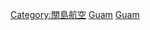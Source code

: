 {{Commonscat|Airports in Guam}}

[[Category:關島航空|Category:關島航空]]
[[Category:大洋洲機場|Guam]]
[[Category:美國機場|Guam]]